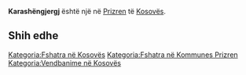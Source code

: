 {{Fshat në 
 | Emri                = Karashëngjergj
 | EmriAlt                = 
 | NAME_SHORT_FORM=      
 | NAME_GENERIC=      
 | NAME_SORT_NAME_RO=      KARASHENGJERGJ
 | FULL_NAME_RO = Karashëngjergj
 | FULL_NAME_ND_RO=Karashengjergj
 | SORT_NAME_RG=KARASHENGJERGJ
 | FULL_NAME_RG=Karashëngjergj
 | FULL_NAME_ND_RG=Karashengjergj
 | SRP_NAME_SHORT_FORM=      
 | SRP_NAME_GENERIC=      
 | SRP_NAME_SORT_NAME_RO=      
 | SRP_FULL_NAME_RO = 
 | SRP_FULL_NAME_ND_RO=
 | SRP_SORT_NAME_RG=
 | SRP_FULL_NAME_RG=
 | SRP_FULL_NAME_ND_RG=
 | Emri (Rasa dhanore) = 
 | Figura              = 
 | Shteti              = Kosovo
 | Komuna              = Prizren
 | Kodi postar         = 
 | Sipërfaqja          = 

 | Popullsia           = 

 | Regj. i popullsisë  = 
 | Dend. e popullsisë  = 
 | Faqja zyrtare       = 
 <!--- Koordinatat ----> 
 | Gjerësia            = 42.268611
 | Gjatësia            = 20.608056
 | Lartësia            = 
}}
'''Karashëngjergj''' është një [[]] në [[Prizren]] të [[Kosovës]].

<!-- == Gjeografia == -->
<!-- == Historia == -->
<!-- == Demografia == -->
== Shih edhe ==
{{Komuna Prizren}}
{{Kosovo-Administrata-Cung}}

[[Kategoria:Fshatra në Kosovës]]
[[Kategoria:Fshatra në Kommunes Prizren]]
[[Kategoria:Vendbanime në Kosovës]]